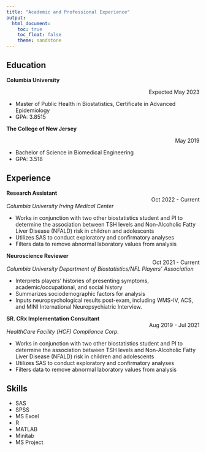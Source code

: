 ```yaml
---
title: "Academic and Professional Experience"
output: 
  html_document:
    toc: true
    toc_float: false
    theme: sandstone
---
```


## Education

**Columbia University**

::: {style="text-align: right"}
Expected May 2023
:::

-   Master of Public Health in Biostatistics, Certificate in Advanced Epidemiology
-   GPA: 3.8515

**The College of New Jersey**

::: {style="text-align: right"}
May 2019
:::

-   Bachelor of Science in Biomedical Engineering
-   GPA: 3.518

## Experience

**Research Assistant** <div style="text-align: right"> Oct 2022 - Current </div>
*Columbia University Irving Medical Center*
</div>

-   Works in conjunction with two other biostatistics student and PI to determine the association between TSH levels and Non-Alcoholic Fatty Liver Disease (NFALD) risk in children and adolescents
-   Utilizes SAS to conduct exploratory and confirmatory analyses
-   Filters data to remove abnormal laboratory values from analysis

**Neuroscience Reviewer** <div style="text-align: right"> Oct 2021 - Current </div>
*Columbia University Department of Biostatistics/NFL Players' Association*
</div>

-   Interprets players' histories of presenting symptoms, academic/occupational, and social history
-   Summarizes sociodemographic factors for analysis
-   Inputs neuropsychological results post-exam, including WMS-IV, ACS, and MINI International Neuropsychiatric Interview. 

**SR. CRx Implementation Consultant** <div style="text-align: right"> Aug 2019 - Jul 2021 </div>
*HealthCare Facility (HCF) Compliance Corp.*
</div>

-   Works in conjunction with two other biostatistics student and PI to determine the association between TSH levels and Non-Alcoholic Fatty Liver Disease (NFALD) risk in children and adolescents
-   Utilizes SAS to conduct exploratory and confirmatory analyses
-   Filters data to remove abnormal laboratory values from analysis

## Skills

-   SAS
-   SPSS
-   MS Excel
-   R
-   MATLAB
-   Minitab
-   MS Project
